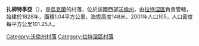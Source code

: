 {{coord|51|48|48|N|24|46|52|E|scale:30000|display=title}}

'''扎柳特季亞'''（{{lang-uk|Залюття}}），是[[烏克蘭|烏克蘭]]的村落，位於該國西部[[沃倫州|沃倫州]]，由[[拉特涅區|拉特涅區]]負責管轄，始建於1828年，面積1.04平方公里，海拔高度148米，2001年人口105，人口密度每平方公里101.25人。

[[Category:沃倫州村落|Category:沃倫州村落]]
[[Category:拉特涅區村落|Category:拉特涅區村落]]


{{Volyn-geo-stub}}